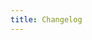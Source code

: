 ```yaml
---
title: Changelog
---
```


<HeadTitle title="Changelog | OpenBB Bot Docs" />

<ul className="grid grid-cols-1 gap-4 -ml-6">
<NewReferenceCard
    title="Current - v2.0.0"
    url="changelog/version2_0_0"
/>
<NewReferenceCard
    title="v1.0.8"
    url="changelog/version1_0_8"
/>
<NewReferenceCard
    title="v1.0.7"
    url="changelog/version1_0_7"
/>
<NewReferenceCard
    title="v1.0.6"
    url="changelog/version1_0_6"
/>
<NewReferenceCard
    title="v1.0.5"
    url="changelog/version1_0_5"
/>
<NewReferenceCard
    title="v1.0.4"
    url="changelog/version1_0_4"
/>
<NewReferenceCard
    title="v1.0.3"
    url="changelog/version1_0_3"
/>
<NewReferenceCard
    title="v1.0.2"
    url="changelog/version1_0_2"
/>
<NewReferenceCard
    title="v1.0.1"
    url="changelog/version1_0_1"
/>
<NewReferenceCard
    title="v1.0.0"
    url="changelog/version1_0_0"
/>
</ul>
